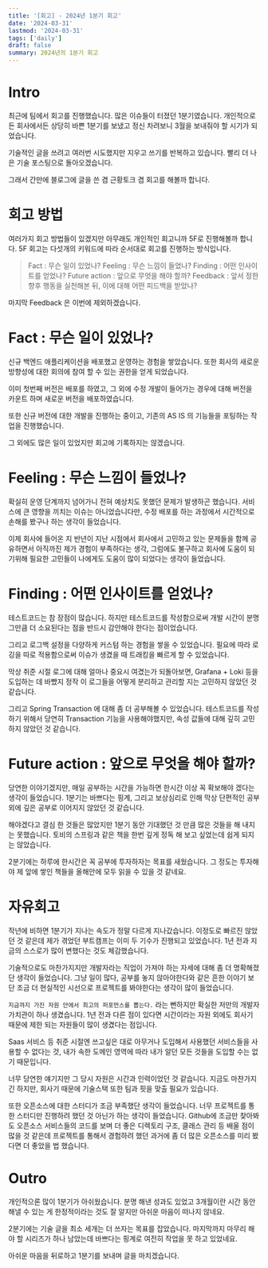 ```yaml
---
title: '[회고] - 2024년 1분기 회고'
date: '2024-03-31'
lastmod: '2024-03-31'
tags: ['daily']
draft: false
summary: 2024년의 1분기 회고
---
```


# Intro

최근에 팀에서 회고를 진행했습니다. 많은 이슈들이 터졌던 1분기였습니다. 개인적으로든 회사에서든 상당히 바쁜 1분기를 보냈고 정신 차려보니 3월을 보내줘야 할 시기가 되었습니다.

기술적인 글을 쓰려고 여러번 시도했지만 지우고 쓰기를 반복하고 있습니다. 빨리 더 나은 기술 포스팅으로 돌아오겠습니다.

그래서 간만에 블로그에 글을 쓴 겸 근황토크 겸 회고를 해볼까 합니다.

# 회고 방법

여러가지 회고 방법들이 있겠지만 아무래도 개인적인 회고니까 5F로 진행해볼까 합니다. 5F 회고는 다섯개의 키워드에 따라 순서대로 회고를 진행하는 방식입니다.

> Fact : 무슨 일이 있었나?
> Feeling : 무슨 느낌이 들었나?
> Finding : 어떤 인사이트를 얻었나?
> Future action : 앞으로 무엇을 해야 할까?
> Feedback : 앞서 정한 향후 행동을 실천해본 뒤, 이에 대해 어떤 피드백을 받았나?

마지막 Feedback 은 이번에 제외하겠습니다.

# Fact : 무슨 일이 있었나?

신규 백엔드 애플리케이션을 배포했고 운영하는 경험을 쌓았습니다. 또한 회사의 새로운 방향성에 대한 회의에 참여 할 수 있는 권한을 얻게 되었습니다.

이미 첫번째 버전은 배포를 하였고, 그 외에 수정 개발이 들어가는 경우에 대해 버전을 카운트 하며 새로운 버전을 배포하였습니다.

또한 신규 버전에 대한 개발을 진행하는 중이고, 기존의 AS IS 의 기능들을 포팅하는 작업을 진행했습니다.

그 외에도 많은 일이 있었지만 회고에 기록하지는 않겠습니다.

# Feeling : 무슨 느낌이 들었나?

확실히 운영 단계까지 넘어가니 전혀 예상치도 못했던 문제가 발생하곤 했습니다. 서비스에 큰 영향을 끼치는 이슈는 아니었습니다만, 수정 배포를 하는 과정에서 시간적으로 손해를 봤구나 하는 생각이 들었습니다.

이제 회사에 들어온 지 반년이 지난 시점에서 회사에서 고민하고 있는 문제들을 함께 공유하면서 아직까진 제가 경험이 부족하다는 생각, 그럼에도 불구하고 회사에 도움이 되기위해 필요한 고민들이 나에게도 도움이 많이 되었다는 생각이 들었습니다.

# Finding : 어떤 인사이트를 얻었나?

테스트코드는 참 장점이 많습니다. 하지만 테스트코드를 작성함으로써 개발 시간이 분명 그만큼 더 소요된다는 점을 반드시 감안해야 한다는 점이었습니다.

그리고 로그백 설정을 다양하게 커스텀 하는 경험을 쌓을 수 있었습니다. 필요에 따라 로깅을 따로 적용함으로써 이슈가 생겼을 때 트래킹을 빠르게 할 수 있었습니다.

막상 취준 시절 로그에 대해 얼마나 중요시 여겼는가 되돌아보면, Grafana + Loki 등을 도입하는 데 바빴지 정작 이 로그들을 어떻게 분리하고 관리할 지는 고민하지 않았던 것 같습니다.

그리고 Spring Transaction 에 대해 좀 더 공부해볼 수 있었습니다. 테스트코드를 작성하기 위해서 당연히 Transaction 기능을 사용해야했지만, 속성 값들에 대해 깊히 고민하지 않았던 것 같습니다.

# Future action : 앞으로 무엇을 해야 할까?

당연한 이야기겠지만, 매일 공부하는 시간을 가능하면 한시간 이상 꼭 확보해야 겠다는 생각이 들었습니다. 1분기는 바쁘다는 핑계, 그리고 보상심리로 인해 막상 단편적인 공부 외에 깊은 공부로 이어지지 않았던 것 같습니다.

해야겠다고 결심 한 것들은 많았지만 1분기 동안 기대했던 것 만큼 많은 것들을 해 내지는 못했습니다. 토비의 스프링과 같은 책을 한번 깊게 정독 해 보고 싶었는데 쉽게 되지는 않았습니다.

2분기에는 하루에 한시간은 꼭 공부에 투자하자는 목표를 새웠습니다. 그 정도는 투자해야 제 앞에 쌓인 책들을 올해안에 모두 읽을 수 있을 것 같네요.

# 자유회고

작년에 비하면 1분기가 지나는 속도가 정말 다르게 지나갔습니다. 이정도로 빠르진 않았던 것 같은데 제가 겪었던 부트캠프는 이미 두 기수가 진행되고 있었습니다. 1년 전과 지금의 스스로가 많이 변했다는 것도 체감했습니다.

기술적으로도 마찬가지지만 개발자라는 직업이 가져야 하는 자세에 대해 좀 더 명확해졌단 생각이 들었습니다. 그냥 일이 많다, 공부를 놓지 않아야한다와 같은 흔한 이야기 보단 조금 더 현실적인 시선으로 프로젝트를 봐야한다는 생각이 많이 들었습니다.

`지금까지 가진 자원 안에서 최고의 퍼포먼스를 뽑는다.` 라는 뻔하지만 확실한 저만의 개발자 가치관이 하나 생겼습니다. 1년 전과 다른 점이 있다면 시간이라는 자원 외에도 회사기 때문에 제한 되는 자원들이 많이 생겼다는 점입니다.

Saas 서비스 등 취준 시절엔 쓰고싶은 대로 아무거나 도입해서 사용했던 서비스들을 사용할 수 없다는 것, 내가 속한 도메인 영역에 따라 내가 알던 모든 것들을 도입할 수는 없기 때문입니다.

너무 당연한 얘기지만 그 당시 자원은 시간과 인력이었던 것 같습니다. 지금도 마찬가지긴 하지만, 회사기 때문에 기술스택 또한 팀과 핏을 맞출 필요가 있습니다.

또한 오픈소스에 대한 스터디가 조금 부족했단 생각이 들었습니다. 너무 프로젝트를 통한 스터디만 진행하려 했던 것 아닌가 하는 생각이 들었습니다. Github에 조금만 찾아봐도 오픈소스 서비스들의 코드를 보며 더 좋은 디렉토리 구조, 클래스 관리 등 배울 점이 많을 것 같은데 프로젝트를 통해서 경험하려 했던 과거에 좀 더 많은 오픈소스를 미리 봤다면 더 좋았을 법 했습니다.

# Outro

개인적으론 많이 1분기가 아쉬웠습니다. 분명 해낸 성과도 있었고 3개월이란 시간 동안 해낼 수 있는 게 한정적이라는 것도 잘 알지만 아쉬운 마음이 떠나지 않네요.

2분기에는 기술 글을 최소 세개는 더 쓰자는 목표를 잡았습니다. 마지막까지 마무리 해야 할 시리즈가 하나 남았는데 바쁘다는 핑계로 여전히 작업을 못 하고 있었네요.

아쉬운 마음을 뒤로하고 1분기를 보내며 글을 마치겠습니다.
